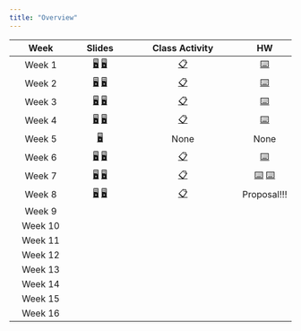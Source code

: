 ```yaml
---
title: "Overview"
---
```





|   Week  | Slides | Class Activity | HW |
|:-------:|:------:|:--------------:|:--:|
|  Week 1 | [🖥️ ](/slides/lec-01.html) [🖥️ ](/slides/lec-02html)       |  [📋](https://colab.research.google.com/drive/1rm5O6qu5w_475KXuXDsj4Ex7Q8eVVczw?usp=sharing)               |   [⌨️](https://colab.research.google.com/drive/1p_a3O1rd9s0ZeNJo5lsiSYSbVaQNpTBt?usp=sharing)    |
|  Week 2 | [🖥️ ](/slides/lec-03.html) [🖥️ ](/slides/lec-04.html)       |  [📋](https://colab.research.google.com/drive/1bB_p2iiX6_zwGW7VY0SevrH9TzZ9RMRJ?usp=sharing)               |   [⌨️](https://colab.research.google.com/drive/1X-0pJkS2kBKX3-yro_u-Zh-l3XEMpvYF?usp=sharing)    |
|  Week 3 | [🖥️ ](/slides/lec-05.html) [🖥️ ](/slides/lec-06.html)       |  [📋](https://colab.research.google.com/drive/1JfP7piEf21u3U-y57Tr_JYk0wMT_0XwS?usp=sharing)               |   [⌨️](https://colab.research.google.com/drive/1vqjlLcOAkafEFmlkCGHBjuGjQ8RVxEeB?usp=sharing)    |
|  Week 4 | [🖥️ ](/slides/lec-07.html) [🖥️ ](/slides/lec-08.html)       |  [📋](https://colab.research.google.com/drive/1G8FrrL2cENvBuo39dwx9DdPUcOogec5l?usp=sharing)               |   [⌨️](https://colab.research.google.com/drive/1vqjlLcOAkafEFmlkCGHBjuGjQ8RVxEeB?usp=sharing)    |
|  Week 5 | [🖥️ ](/slides/lec-09.html)                                   |  None           |   None   |
|  Week 6 | [🖥️ ](/slides/lec-10.html) [🖥️ ](/slides/lec-11.html)       |  [📋](https://colab.research.google.com/drive/1S9CF1esM6dci019I2WzaFlt1Nt4AcBJi?usp=sharing)               |   [⌨️](https://colab.research.google.com/drive/1EdakWIOXLV-1UjUytpgKj6yHMbq-Pvz3?usp=share_link)    |
|  Week 7 | [🖥️ ](/slides/lec-12.html) [🖥️ ](/slides/lec-13.html)       |  [📋](https://colab.research.google.com/drive/1A0OLxu3pIbrNThVtdec3yLRCZmud9fio?usp=sharing)               |   [⌨️](https://colab.research.google.com/drive/1EdakWIOXLV-1UjUytpgKj6yHMbq-Pvz3?usp=share_link) [⌨️](https://colab.research.google.com/drive/1bPCLIcJy9wBEEjL0qkwcWLyDCHoo-hRv?usp=sharing)    |
|  Week 8 | [🖥️ ](/slides/lec-14.html) [🖥️ ](/slides/lec-15.html)       |  [📋](https://colab.research.google.com/drive/1m2vth1QYOhUqCmOv0JTWVvWS8wPkjeXu?usp=sharing)               |   Proposal!!!    |
|  Week 9 |        |                |    |
| Week 10 |        |                |    |
| Week 11 |        |                |    |
| Week 12 |        |                |    |
| Week 13 |        |                |    |
| Week 14 |        |                |    |
| Week 15 |        |                |    |
| Week 16 |        |                |    |
